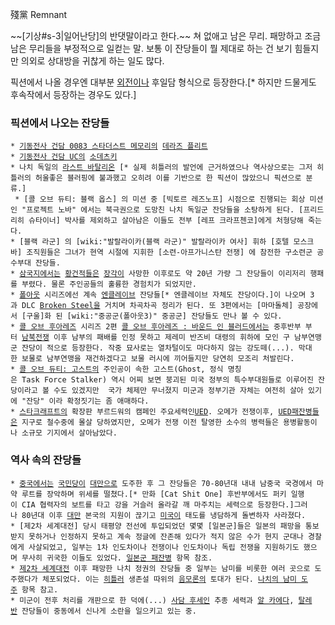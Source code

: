殘黨
Remnant

~~[기상#s-3|일어난당]의 반댓말이라고 한다.~~
쳐 없애고 남은 무리. 패망하고 조금 남은 무리들을 부정적으로 일컫는 말.
보통 이 잔당들이 뭘 제대로 하는 건 보기 힘들지만 의외로 상대방을 귀찮게 하는 일도 많다. 

픽션에서 나올 경우엔 대부분 [[외전]]이나 후일담 형식으로 등장한다.[* 하지만 드물게도 후속작에서 등장하는 경우도 있다.]

=== 픽션에서 나오는 잔당들 ===
 * [[기동전사 건담 0083 스타더스트 메모리]]의 [[데라즈 플리트]]
 * [[기동전사 건담 UC]]의 [[소데츠키]]
 * 나치 독일의 [[라스트 바탈리온]] [* 실제 히틀러의 발언에 근거하였으나 역사상으로는 그저 히틀러의 허울좋은 블러핑에 불과했고 오히려 이를 기반으로 한 픽션이 많았으니 픽션으로 분류.]
  * [콜 오브 듀티: 블랙 옵스] 의 미션 중 [빅토르 레즈노프] 시점으로 진행되는 회상 미션인 "프로젝트 노바" 에서는 북극권으로 도망친 나치 독일군 잔당들을 소탕하게 된다. [프리드리히 슈타이너] 박사를 제외하고 살아남은 이들도 전부 [레프 크라프첸코]에게 처형당해 죽는다.
 * [블랙 라군] 의 [wiki:"발랄라이카(블랙 라군)" 발랄라이카 여사] 휘하 [호텔 모스크바] 조직원들은 그녀가 현역 시절에 지휘한 [소련-아프가니스탄 전쟁] 에 참전한 구소련군 공수부대 잔당들.
 * [[삼국지]]에서는 [[황건적]]들은 [[장각]]이 사망한 이후로도 약 20년 가량 그 잔당들이 이리저리 행패를 부렸다. 물론 주인공들의 훌륭한 경험치가 되었지만.
 * [[폴아웃]] 시리즈에선 계속 [[엔클레이브]] 잔당들[* 엔클레이브 자체도 잔당이다.]이 나오며 3과 DLC [[Broken Steel]]을 거치며 차곡차곡 정리가 된다. 또 3편에서는 [마마돌체] 공장에서 [구울]화 된 [wiki:"중공군(폴아웃3)" 중공군] 잔당들도 만나 볼 수 있다.
 * [[콜 오브 후아레즈]] 시리즈 2편 [[콜 오브 후아레즈 : 바운드 인 블러드]]에서는 중후반부 부터 [[남북전쟁]] 이후 남부의 패배를 인정 못하고 제레미 반즈비 대령의 휘하에 모인 구 남부연맹군 잔당이 적으로 등장한다. 작중 묘사로는 열차털이도 마다하지 않는 강도떼(...). 막대한 보물로 남부연맹을 재건하겠다고 보물 러시에 끼어들지만 당연히 모조리 처발린다.
 * [[콜 오브 듀티: 고스트]]의 주인공이 속한 고스트(Ghost, 정식 명칭은 Task Force Stalker) 역시 어찌 보면 붕괴된 미국 정부의 특수부대원들로 이루어진 잔당이라고 볼 수도 있겠지만  국가 체제만 무너졌지 미군과 정부기관 자체는 여전히 살아 있기에 "잔당" 이라 확정짓기는 좀 애매하다.
 * [[스타크래프트]]의 확장판 부르드워의 캠페인 주요세력인[[UED]]. 오메가 전쟁이후, [[UED]]패잔병들은 지구로 철수중에 몰살 당하였지만, 오메가 전쟁 이전 탈영한 소수의 병력들은 용병활동이나 소규모 기지에서 살아남았다.
=== 역사 속의 잔당들 ===
 * [[중국]]에서는 [[국민당]]이 [[대만]]으로 도주한 후 그 잔당들은 70-80년대 내내 남중국 국경에서 마약 루트를 장악하며 위세를 떨쳤다.[* 만화 [Cat Shit One] 후반부에서도 퍼키 일행이 CIA 협력자의 보트를 타고 강을 거슬러 올라갈 깨 마주치는 세력으로 등장한다.]그러나 80년대 이후 [[대만]] 본국의 지원이 끊기고 [[미국]]이 태도를 냉담하게 돌변하자 사라졌다.
 * [제2차 세계대전] 당시 태평양 전선에 투입되었던 몇몇 [일본군]들은 일본의 패망을 통보받지 못하거나 인정하지 못하고 계속 정글에 잔존해 있다가 적지 않은 수가 현지 군대나 경찰에게 사살되었고, 일부는 1차 인도차이나 전쟁이나 인도차이나 독립 전쟁을 지원하기도 했으며 무사히 귀국한 이들도 있었다. [[일본군 패잔병]] 항목 참조.
 * [[제2차 세계대전]] 이후 패망한 나치 정권의 잔당들 중 일부는 남미를 비롯한 여러 곳으로 도주했다가 체포되었다. 이는 [[히틀러]] 생존설 따위의 [[음모론]]의 토대가 된다. [[나치의 남미 도주]] 항목 참고.
 * 미군이 전후 처리를 개판으로 한 덕에(...) [[사담 후세인]] 추종 세력과 [[알 카에다]], [[탈레반]] 잔당들이 중동에서 신나게 소란을 일으키고 있는 중. 
